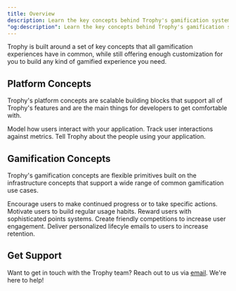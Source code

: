 ```yaml
---
title: Overview
description: Learn the key concepts behind Trophy's gamification system.
"og:description": Learn the key concepts behind Trophy's gamification system including Metrics, Events, Achievements and Streaks.
---
```


Trophy is built around a set of key concepts that all gamification experiences have in common, while still offering enough customization for you to build any kind of gamified experience you need.

## Platform Concepts

Trophy's platform concepts are scalable building blocks that support all of Trophy's features and are the main things for developers to get comfortable with.

<CardGroup>
  <Card title="Metrics" icon="box" href="/platform/metrics">
    Model how users interact with your application.
  </Card>
  <Card title="Events" icon="radio-tower" href="/platform/events">
    Track user interactions against metrics.
  </Card>
  <Card title="Users" icon="users" href="/platform/users">
    Tell Trophy about the people using your application.
  </Card>
</CardGroup>

## Gamification Concepts

Trophy's gamification concepts are flexible primitives built on the infrastructure concepts that support a wide range of common gamification use cases.

<CardGroup>
  <Card title="Achievements" icon="trophy" href="/platform/achievements">
    Encourage users to make continued progress or to take specific actions.
  </Card>
  <Card title="Streaks" icon="flame" href="/platform/streaks">
    Motivate users to build regular usage habits.
  </Card>
  <Card title="Points" icon="sparkle" href="/platform/points">
    Reward users with sophisticated points systems.
  </Card>
  <Card
    title="Leaderboards"
    icon="/icons/leaderboard.svg"
    href="/platform/leaderboards"
  >
    Create friendly competitions to increase user engagement.
  </Card>
  <Card title="Emails" icon="mail" href="/platform/emails">
    Deliver personalized lifecyle emails to users to increase retention.
  </Card>
</CardGroup>

## Get Support

Want to get in touch with the Trophy team? Reach out to us via [email](mailto:support@trophy.so). We're here to help!
